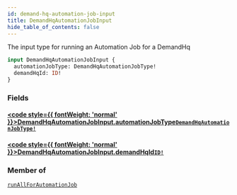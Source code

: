 ```yaml
---
id: demand-hq-automation-job-input
title: DemandHqAutomationJobInput
hide_table_of_contents: false
---
```








The input type for running an Automation Job for a DemandHq

```graphql
input DemandHqAutomationJobInput {
  automationJobType: DemandHqAutomationJobType!
  demandHqId: ID!
}
```


### Fields

#### [<code style={{ fontWeight: 'normal' }}>DemandHqAutomationJobInput.<b>automationJobType</b></code>](#)<Bullet />[`DemandHqAutomationJobType!`](/demand/api/graphql-admin/reference/enums/demand-hq-automation-job-type) <Badge class="secondary" text="non-null"/> <Badge class="secondary" text="enum"/>
> 
> 

#### [<code style={{ fontWeight: 'normal' }}>DemandHqAutomationJobInput.<b>demandHqId</b></code>](#)<Bullet />[`ID!`](/demand/api/graphql-admin/reference/scalars/id) <Badge class="secondary" text="non-null"/> <Badge class="secondary" text="scalar"/>
> 
> 



### Member of

[`runAllForAutomationJob`](/demand/api/graphql-admin/reference/mutations/run-all-for-automation-job)  <Badge class="secondary" text="mutation"/>



